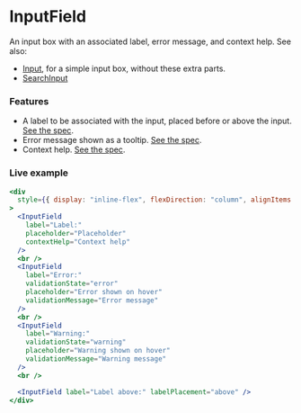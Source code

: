 ---
---

# InputField

An input box with an associated label, error message, and context help. See also:

- [Input](./Input.mdx), for a simple input box, without these extra parts.
- [SearchInput](./SearchInput.mdx)

### Features

- A label to be associated with the input, placed before or above the input. [See the spec](https://jetbrains.github.io/ui/controls/input_field/#label).
- Error message shown as a tooltip. [See the spec](https://jetbrains.github.io/ui/controls/input_field/#27).
- Context help. [See the spec](https://jetbrains.github.io/ui/principles/context_help/#07).

### Live example

```jsx live themed
<div
  style={{ display: "inline-flex", flexDirection: "column", alignItems: "end" }}
>
  <InputField
    label="Label:"
    placeholder="Placeholder"
    contextHelp="Context help"
  />
  <br />
  <InputField
    label="Error:"
    validationState="error"
    placeholder="Error shown on hover"
    validationMessage="Error message"
  />
  <br />
  <InputField
    label="Warning:"
    validationState="warning"
    placeholder="Warning shown on hover"
    validationMessage="Warning message"
  />
  <br />

  <InputField label="Label above:" labelPlacement="above" />
</div>
```
